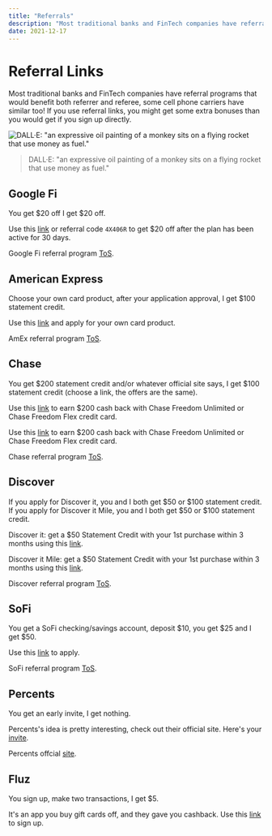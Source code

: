 ```yaml
---
title: "Referrals"
description: "Most traditional banks and FinTech companies have referral programs that would benefit both referrer and referee, some cell phone carriers have similar too! If you use referral links, you might get some extra bonuses than you would get if you sign up directly."
date: 2021-12-17
---
```


# Referral Links

Most traditional banks and FinTech companies have referral programs that would benefit both referrer and referee, some cell phone carriers have similar too!
If you use referral links, you might get some extra bonuses than you would get if you sign up directly.

![DALL·E: "an expressive oil painting of a monkey sits on a flying rocket that use money as fuel."](/writing/2021/referrals/referrals.webp)

> <span className="font-serif">
>     DALL·E: "an expressive oil painting of a monkey sits on a flying rocket
>     that use money as fuel."
> </span>

## Google Fi

You get \$20 off I get \$20 off.

Use this [link](https://g.co/fi/r/4X406R) or referral code `4X406R` to get \$20 off after the plan has been active for 30 days.

Google Fi referral program [ToS](https://support.google.com/fi/answer/7220173?hl=en).

## American Express

Choose your own card product, after your application approval, I get \$100 statement credit.

Use this [link](https://americanexpress.com/en-us/referral/YIFEISF03R?XL=MIMCP) and apply for your own card product.

AmEx referral program [ToS](https://www.americanexpress.com/en-US/referral/terms/MOBILE/DEFAULT/1089?offer=A0000F07PH&iacode=H8S&mgmeeProductId=&mgmeeOfferId=&mgmeeIacode=).

## Chase

You get \$200 statement credit and/or whatever official site says, I get \$100 statement credit (choose a link, the offers are the same).

Use this [link](https://www.referyourchasecard.com/18a/ENG75PWWLF) to earn \$200 cash back with Chase Freedom Unlimited or Chase Freedom Flex credit card.

Use this [link](https://www.referyourchasecard.com/18a/4BFJ057RXX) to earn \$200 cash back with Chase Freedom Unlimited or Chase Freedom Flex credit card.

Chase referral program [ToS](https://www.chase.com/referafriend/catch-all).

## Discover

If you apply for Discover it, you and I both get \$50 or \$100 statement credit. If you apply for Discover it Mile, you and I both get \$50 or \$100 statement credit.

Discover it: get a \$50 Statement Credit with your 1st purchase within 3 months using this [link](https://refer.discover.com/s/yifei46?advocate.partner_share_id=3625009296).

Discover it Mile: get a \$50 Statement Credit with your 1st purchase within 3 months using this [link](https://refer.discover.com/s/yifei46?advocate.partner_share_id=1003106944).

Discover referral program [ToS](https://www.discover.com/credit-cards/exclusives/sharediscover/).

## SoFi

You get a SoFi checking/savings account, deposit \$10, you get \$25 and I get \$50.

Use this [link](https://www.sofi.com/invite/money?gcp=e7bc5e37-0d27-4694-8d39-734b9b933ea2&isAliasGcp=false) to apply.

SoFi referral program [ToS](https://www.sofi.com/referral-program/).

## Percents

You get an early invite, I get nothing.

Percents's idea is pretty interesting, check out their official site. Here's your [invite](https://allyourcardsinone.com/r/BRZZDV6N).

Percents offcial [site](https://www.percents.com/).

## Fluz

You sign up, make two transactions, I get \$5.

It's an app you buy gift cards off, and they gave you cashback. Use this [link](https://joinfluz.app.link/STEPBROBD) to sign up.
